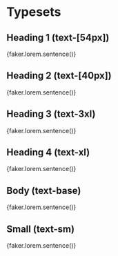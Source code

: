 
<Meta title="Typesets"/>

# Typesets

## Heading 1 (text-[54px])

<p className="text-heading-1!">{faker.lorem.sentence()}</p>

## Heading 2 (text-[40px])

<p className="text-heading-2!">{faker.lorem.sentence()}</p>

## Heading 3 (text-3xl)

<p className="text-heading-3!">{faker.lorem.sentence()}</p>

## Heading 4 (text-xl)

<p className="text-heading-4!">{faker.lorem.sentence()}</p>

## Body (text-base)

<p className="text-base!">{faker.lorem.sentence()}</p>

## Small (text-sm)

<p className="text-sm!">{faker.lorem.sentence()}</p>
